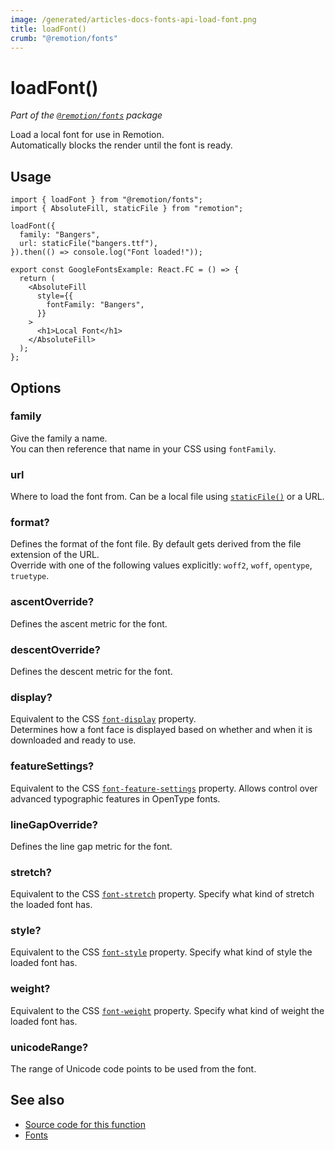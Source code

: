 ```yaml
---
image: /generated/articles-docs-fonts-api-load-font.png
title: loadFont()
crumb: "@remotion/fonts"
---
```


# loadFont()<AvailableFrom v="4.0.165" />

_Part of the [`@remotion/fonts`](/docs/fonts) package_

Load a local font for use in Remotion.  
Automatically blocks the render until the font is ready.

## Usage

```tsx twoslash title="MyComp.tsx"
import { loadFont } from "@remotion/fonts";
import { AbsoluteFill, staticFile } from "remotion";

loadFont({
  family: "Bangers",
  url: staticFile("bangers.ttf"),
}).then(() => console.log("Font loaded!"));

export const GoogleFontsExample: React.FC = () => {
  return (
    <AbsoluteFill
      style={{
        fontFamily: "Bangers",
      }}
    >
      <h1>Local Font</h1>
    </AbsoluteFill>
  );
};
```

## Options

### family

Give the family a name.  
You can then reference that name in your CSS using `fontFamily`.

### url

Where to load the font from. Can be a local file using [`staticFile()`](/docs/staticfile) or a URL.

### format?

Defines the format of the font file. By default gets derived from the file extension of the URL.  
Override with one of the following values explicitly: `woff2`, `woff`, `opentype`, `truetype`.

### ascentOverride?

Defines the ascent metric for the font.

### descentOverride?

Defines the descent metric for the font.

### display?

Equivalent to the CSS [`font-display`](https://developer.mozilla.org/en-US/docs/Web/CSS/@font-face/font-display) property.  
Determines how a font face is displayed based on whether and when it is downloaded and ready to use.

### featureSettings?

Equivalent to the CSS [`font-feature-settings`](https://developer.mozilla.org/en-US/docs/Web/CSS/@font-face/font-feature-settings) property.
Allows control over advanced typographic features in OpenType fonts.

### lineGapOverride?

Defines the line gap metric for the font.

### stretch?

Equivalent to the CSS [`font-stretch`](https://developer.mozilla.org/en-US/docs/Web/CSS/@font-face/font-stretch) property.
Specify what kind of stretch the loaded font has.

### style?

Equivalent to the CSS [`font-style`](https://developer.mozilla.org/en-US/docs/Web/CSS/@font-face/font-style) property.
Specify what kind of style the loaded font has.

### weight?

Equivalent to the CSS [`font-weight`](https://developer.mozilla.org/en-US/docs/Web/CSS/@font-face/font-weight) property.
Specify what kind of weight the loaded font has.

### unicodeRange?

The range of Unicode code points to be used from the font.

## See also

- [Source code for this function](https://github.com/remotion-dev/remotion/blob/main/packages/fonts/src/load-font.ts)
- [Fonts](/docs/fonts)
